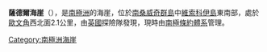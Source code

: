{{Coord|56|42|S|27|9|W||display=title}}

'''薩德爾海崖'''（{{lang-en|Saddle Bluff}}），是[[南極洲|南極洲]]的海崖，位於[[南桑威奇群島|南桑威奇群島]]中[[維索科伊島|維索科伊島]]東南部，處於[[歐文角|歐文角]]西北面2.1公里，由[[英國|英國]]探險隊發現，現時由[[南極條約體系|南極條約體系]]管理。

{{Antarctica-geo-stub}}
[[Category:南極洲海崖|Category:南極洲海崖]]